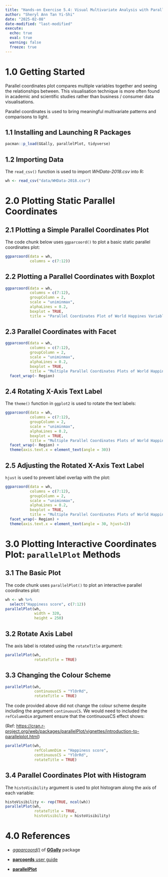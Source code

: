 ```yaml
---
title: "Hands-on Exercise 5.4: Visual Multivariate Analysis with Parallel Coordinates Plot"
author: "Sheryl Ann Tan Yi-Shi"
date: "2025-02-08"
date-modified: "last-modified"
execute: 
  echo: true
  eval: true
  warning: false
  freeze: true
---
```


# 1.0 Getting Started

Parallel coordinates plot compares multiple variables together and seeing the relationships between. This visualisation technique is more often found in academic and scientific studies rather than business / consumer data visualisations.

Parallel coordinates is used to bring meaningful multivariate patterns and comparisons to light.

## 1.1 Installing and Launching R Packages

```r
pacman::p_load(GGally, parallelPlot, tidyverse)
```

## 1.2 Importing Data

The `read_csv()` function is used to import *WHData-2018.csv* into R:

```r
wh <- read_csv("data/WHData-2018.csv")
```

# 2.0 Plotting Static Parallel Coordinates

## 2.1 Plotting a Simple Parallel Coordinates Plot

The code chunk below uses `ggparcoord()` to plot a basic static parallel coordinates plot:

```r
ggparcoord(data = wh, 
           columns = c(7:12))
```

## 2.2 Plotting a Parallel Coordinates with Boxplot

```r
ggparcoord(data = wh, 
           columns = c(7:12), 
           groupColumn = 2,
           scale = "uniminmax",
           alphaLines = 0.2,
           boxplot = TRUE, 
           title = "Parallel Coordinates Plot of World Happines Variables")
```

## 2.3 Parallel Coordinates with Facet

```r
ggparcoord(data = wh, 
           columns = c(7:12), 
           groupColumn = 2,
           scale = "uniminmax",
           alphaLines = 0.2,
           boxplot = TRUE, 
           title = "Multiple Parallel Coordinates Plots of World Happines Variables by Region") +
  facet_wrap(~ Region)
```

## 2.4 Rotating X-Axis Text Label

The `theme()` function in `ggplot2` is used to rotate the text labels:

```r
ggparcoord(data = wh, 
           columns = c(7:12), 
           groupColumn = 2,
           scale = "uniminmax",
           alphaLines = 0.2,
           boxplot = TRUE, 
           title = "Multiple Parallel Coordinates Plots of World Happines Variables by Region") +
  facet_wrap(~ Region) + 
  theme(axis.text.x = element_text(angle = 30))
```

## 2.5 Adjusting the Rotated X-Axis Text Label

`hjust` is used to prevent label overlap with the plot:

```r
ggparcoord(data = wh, 
           columns = c(7:12), 
           groupColumn = 2,
           scale = "uniminmax",
           alphaLines = 0.2,
           boxplot = TRUE, 
           title = "Multiple Parallel Coordinates Plots of World Happines Variables by Region") +
  facet_wrap(~ Region) + 
  theme(axis.text.x = element_text(angle = 30, hjust=1))
```

# 3.0 Plotting Interactive Coordinates Plot: `parallelPlot` Methods

## 3.1 The Basic Plot

The code chunk uses `parallelPlot()` to plot an interactive parallel coordinates plot:

```r
wh <- wh %>%
  select("Happiness score", c(7:12))
parallelPlot(wh,
             width = 320,
             height = 250)
```

## 3.2 Rotate Axis Label

The axis label is rotated using the `rotateTitle` argument:

```r
parallelPlot(wh,
             rotateTitle = TRUE)
```

## 3.3 Changing the Colour Scheme

```r
parallelPlot(wh,
             continuousCS = "YlOrRd",
             rotateTitle = TRUE)
```

The code provided above did not change the colour scheme despite including the argument `continuousCS`. We would need to included the `refColumnDim` argument ensure that the continuousCS effect shows:

(Ref: <https://cran.r-project.org/web/packages/parallelPlot/vignettes/introduction-to-parallelplot.html>)

```r
parallelPlot(wh,
             refColumnDim = "Happiness score",
             continuousCS = "YlOrRd",
             rotateTitle = TRUE)
```

## 3.4 Parallel Coordinates Plot with Histogram

The `histoVisibility` argument is used to plot histogram along the axis of each variable:

```r
histoVisibility <- rep(TRUE, ncol(wh))
parallelPlot(wh,
             rotateTitle = TRUE,
             histoVisibility = histoVisibility)
```

# 4.0 References

-   [*ggparcoord()*](http://ggobi.github.io/ggally/reference/ggparcoord.html) of [**GGally**](http://ggobi.github.io/ggally/index.html) package

-   [**parcoords** user guide](https://cran.r-project.org/web/packages/parcoords/parcoords.pdf)

-   [**parallelPlot**](https://cran.r-project.org/web/packages/parallelPlot/parallelPlot.pdf)
